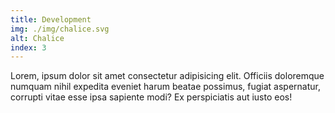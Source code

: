 ```yaml
---
title: Development
img: ./img/chalice.svg
alt: Chalice
index: 3
---
```


Lorem, ipsum dolor sit amet consectetur adipisicing elit. Officiis doloremque numquam nihil expedita
eveniet harum beatae possimus, fugiat aspernatur, corrupti vitae esse ipsa sapiente modi? Ex
perspiciatis aut iusto eos!
